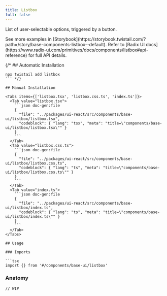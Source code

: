 ```yaml
---
title: Listbox
full: false
---
```


List of user-selectable options, triggered by a button.

<Callout type='info'>
  See more examples in [Storybook](https://storybook.twistail.com/?path=/story/base-components-listbox--default).
  Refer to [Radix UI docs](https://www.radix-ui.com/primitives/docs/components/listbox#api-reference) for full API details.
</Callout>

{/* ## Automatic Installation

```package-install
npx twistail add listbox
``` */}

## Manual Installation

<Tabs items={['listbox.tsx', 'listbox.css.ts', 'index.ts']}>
  <Tab value="listbox.tsx">
    ```json doc-gen:file
    {
      "file": "../packages/ui-react/src/components/base-ui/listbox/listbox.tsx",
      "codeblock": { "lang": "tsx", "meta": "title=\"components/base-ui/listbox/listbox.tsx\"" }
    }
    ```
  </Tab>
  <Tab value="listbox.css.ts">
    ```json doc-gen:file
    {
      "file": "../packages/ui-react/src/components/base-ui/listbox/listbox.css.ts",
      "codeblock": { "lang": "ts", "meta": "title=\"components/base-ui/listbox/listbox.css.ts\"" }
    }
    ```
  </Tab>
  <Tab value="index.ts">
    ```json doc-gen:file
    {
      "file": "../packages/ui-react/src/components/base-ui/listbox/index.ts",
      "codeblock": { "lang": "ts", "meta": "title=\"components/base-ui/listbox/index.ts\"" }
    }
    ```
  </Tab>
</Tabs>

## Usage

### Imports

```tsx
import {} from '#/components/base-ui/listbox'
```

### Anatomy

```tsx
// WIP
```
